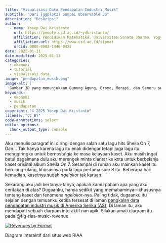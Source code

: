 ```yaml
---
title: "Visualisasi Data Pendapatan Industri Musik"
subtitle: "Dari {ggplot2} Sampai Observable JS"
description: "Deskripsi"
author:
  - name: Yosep Dwi Kristanto
    url: https://people.usd.ac.id/~ydkristanto/
    affiliation: Pendidikan Matematika, Universitas Sanata Dharma, Yogyakarta
    affiliation-url: https://www.usd.ac.id/s1pmat
    orcid: 0000-0003-1446-0422
date: 2025-01-11
date-modified: 2025-01-13
categories:
  - ekonomi
  - tutorial
  - visualisasi data
image: "pendapatan_musik.png"
image-alt: |
  Gambar 3D yang menunjukkan Gunung Agung, Bromo, Merapi, dan Semeru secara berdampingan.
keywords: 
  - ekonomi
  - musik
  - pendapatan
copyright: "© 2025 Yosep Dwi Kristanto"
license: "CC BY"
code-annotations: select
editor_options: 
  chunk_output_type: console
---
```


Aku menulis paragraf ini diringi dengan salah satu lagu hits Sheila On 7, Dan... Tak hanya karena lagu itu enak didengar tetapi juga lagu itu menggiringku untuk bernostalgia ke masa kejayaan kaset. Aku masih ingat betul bagaimana dulu aku merengek minta diantar ke kota untuk berbelanja kaset orisinal album Sheila On 7. Sesampai di rumah aku mainkan kaset itu berulang-ulang, khususnya pada lagu pertama side B itu. Beberapa hari kemudian, kasetnya sudah *ngelokor* tak karuan.

Sekarang aku jadi bertanya-tanya, apakah kamu paham apa yang aku ceritakan di atas? Dugaanku, hanya sedikit yang memahaminya—khususnya tentang kaset dan fenomena *ngelokor*-nya. Paling tidak, dugaanku itu sejalan dengan temuanku ketika tersesat di laman [pangkalan data pendapatan industri musik di Amerika Serika (AS)](https://www.riaa.com/u-s-sales-database/){.external target="_blank"}. Di laman itu, aku mendapati sebuah diagram interaktif nan apik. Silakan amati diagram itu pada @fig-riaa-music-revenue.

::: {#fig-riaa-music-revenue .column-page}
```{=html}
<div class='tableauPlaceholder' id='viz1736622366649' style='position: relative'><noscript><a href='https:&#47;&#47;www.riaa.com&#47;'><img alt='Revenues by Format ' src='https:&#47;&#47;public.tableau.com&#47;static&#47;images&#47;U_&#47;U_S_RecordedMusicRevenuesbyFormat_0&#47;RevenuesbyFormat&#47;1_rss.png' style='border: none' /></a></noscript><object class='tableauViz'  style='display:none;'><param name='host_url' value='https%3A%2F%2Fpublic.tableau.com%2F' /> <param name='embed_code_version' value='3' /> <param name='site_root' value='' /><param name='name' value='U_S_RecordedMusicRevenuesbyFormat_0&#47;RevenuesbyFormat' /><param name='tabs' value='no' /><param name='toolbar' value='yes' /><param name='static_image' value='https:&#47;&#47;public.tableau.com&#47;static&#47;images&#47;U_&#47;U_S_RecordedMusicRevenuesbyFormat_0&#47;RevenuesbyFormat&#47;1.png' /> <param name='animate_transition' value='yes' /><param name='display_static_image' value='yes' /><param name='display_spinner' value='yes' /><param name='display_overlay' value='yes' /><param name='display_count' value='yes' /></object></div>                <script type='text/javascript'>                    var divElement = document.getElementById('viz1736622366649');                    var vizElement = divElement.getElementsByTagName('object')[0];                    vizElement.style.width='1000px';vizElement.style.height='827px';                    var scriptElement = document.createElement('script');                    scriptElement.src = 'https://public.tableau.com/javascripts/api/viz_v1.js';                    vizElement.parentNode.insertBefore(scriptElement, vizElement);                </script>
```

Diagram interaktif dari situs web RIAA
:::
